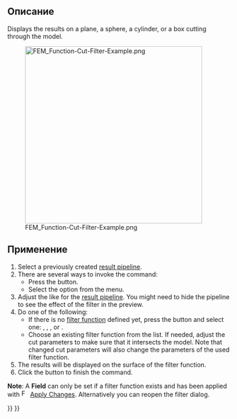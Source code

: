 <languages/>

{{Docnav/ru
|[[FEM_PostFilterClipScalar/ru|Scalar clip filter]]
|[[FEM_PostFilterClipRegion/ru|Region clip filter]]
|[[FEM_Workbench/ru|FEM]]
|IconL=FEM_PostFilterClipScalar.svg
|IconR=FEM_PostFilterClipRegion.svg
|IconC=Workbench_FEM.svg
}}

<div class="mw-translate-fuzzy">
{{GuiCommand/ru
|Name=FEM PostFilterCutFunction
|Name/ru=FEM PostFilterCutFunction
|MenuLocation=Results → Function cut filter
|Workbenches=[[FEM_Workbench/ru|FEM]]
|Shortcut=
|SeeAlso=[[FEM_tutorial/ru|FEM tutorial]]
}}
</div>

<span id="Description"></span>
==Описание==

<div lang="en" dir="ltr" class="mw-content-ltr">
Displays the results on a plane, a sphere, a cylinder, or a box cutting through the model.
</div>

[[File:FEM_Function-Cut-Filter-Example.png|400px]]

<div lang="en" dir="ltr" class="mw-content-ltr">
{{Caption|A function cut filter with a sphere as cut function.</br>
The original pipeline is the semi-transparent object.}}
</div>

<span id="Usage"></span>
==Применение==

<div lang="en" dir="ltr" class="mw-content-ltr">
# Select a previously created [[FEM_PostPipelineFromResult|result pipeline]].
# There are several ways to invoke the command:
#* Press the {{Button|[[Image:FEM_PostFilterCutFunction.svg|16px]] [[FEM_PostFilterCutFunction|Function Cut Filter]]}} button.
#* Select the {{MenuCommand|Results → [[Image:FEM_PostFilterCutFunction.svg|16px]] Function Cut Filter}} option from the menu.
# Adjust the {{MenuCommand|Result display options}} like for the [[FEM_PostPipelineFromResult|result pipeline]]. You might need to hide the pipeline to see the effect of the filter in the preview.
# Do one of the following:
#* If there is no [[FEM_PostCreateFunctions|filter function]] defined yet, press the {{Button|[[Image:List-add.svg|16px]] Create}} button and select one: {{MenuCommand|[[Image:FEM_PostCreateFunctionPlane.svg|16px]] [[FEM_PostCreateFunctionPlane|Plane]]}}, {{MenuCommand|[[Image:FEM_PostCreateFunctionSphere.svg|16px]] [[FEM_PostCreateFunctionSphere|Sphere]]}}, {{MenuCommand|[[Image:FEM_PostCreateFunctionCylinder.svg|16px]] [[FEM_PostCreateFunctionCylinder|Cylinder]]}}, or {{MenuCommand|[[Image:FEM_PostCreateFunctionBox.svg|16px]] [[FEM_PostCreateFunctionBox|Box]]}}.
#* Choose an existing filter function from the list. If needed, adjust the cut parameters to make sure that it intersects the model. Note that changed cut parameters will also change the parameters of the used filter function.
# The results will be displayed on the surface of the filter function.
# Click the {{Button|OK}} button to finish the command.
</div>

<div lang="en" dir="ltr" class="mw-content-ltr">
'''Note''': A '''Field''' can only be set if a filter function exists and has been applied with  [[Image:FEM_PostApplyChanges.svg|16px]] [[FEM_PostApplyChanges|Apply Changes]]. Alternatively you can reopen the filter dialog.
</div>


{{Docnav/ru
|[[FEM_PostFilterClipScalar/ru|Scalar clip filter]]
|[[FEM_PostFilterClipRegion/ru|Region clip filter]]
|[[FEM_Workbench/ru|FEM]]
|IconL=FEM_PostFilterClipScalar.svg
|IconR=FEM_PostFilterClipRegion.svg
|IconC=Workbench_FEM.svg
}}

{{FEM_Tools_navi{{#translation:}}}}
{{Userdocnavi{{#translation:}}}}